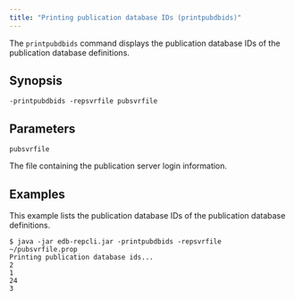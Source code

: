 ```yaml
---
title: "Printing publication database IDs (printpubdbids)"
---
```


<div id="printing_pub_db_id" class="registered_link"></div>

The `printpubdbids` command displays the publication database IDs of the publication database definitions.

## Synopsis

`-printpubdbids -repsvrfile pubsvrfile`

## Parameters

`pubsvrfile`

The file containing the publication server login information.

## Examples

This example lists the publication database IDs of the publication database definitions.

```shell
$ java -jar edb-repcli.jar -printpubdbids -repsvrfile ~/pubsvrfile.prop
Printing publication database ids...
2
1
24
3
```
